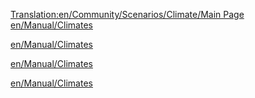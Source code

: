 [[Translation:en/Community/Scenarios/Climate/Main Page]]
[[en/Manual/Climates]]

[[en/Manual/Climates]]

[[en/Manual/Climates]]

[[en/Manual/Climates]]